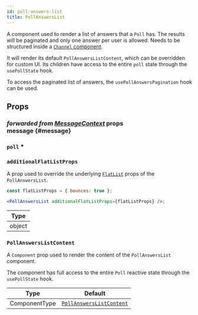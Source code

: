 ```yaml
---
id: poll-answers-list
title: PollAnswersList
---
```



A component used to render a list of answers that a `Poll` has. The results will be paginated and only one answer per user is allowed. Needs to be structured inside a [`Channel` component](../core-components/channel).

It will render its default `PollAnswersListContent`, which can be overridden for custom UI. Its children have access to the entire `poll` state through the `usePollState` hook.

To access the paginated list of answers, the `usePollAnswersPagination` hook can be used.

## Props

### <div class="label description">_forwarded from [MessageContext](../../contexts/message-context#message)_ props</div> message {#message}

<MessageProp />

### `poll` *

<Poll />

### `additionalFlatListProps`

A prop used to override the underlying [`FlatList`](https://reactnative.dev/docs/flatlist#props) props of the `PollAnswersList`.

```jsx
const flatListProps = { bounces: true };

<PollAnswersList additionalFlatListProps={flatListProps} />;
```

| Type   |
| ------ |
| object |

### `PollAnswersListContent`

A `Component` prop used to render the content of the `PollAnswersList` component.

The component has full access to the entire `Poll` reactive state through the `usePollState` hook.

| Type          | Default                                        |
| ------------- | ---------------------------------------------- |
| ComponentType | [`PollAnswersListContent`](https://github.com/GetStream/stream-chat-react-native/blob/main/package/src/components/Poll/PollAnswersList.tsx) |

